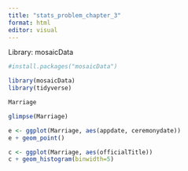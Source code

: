 ```yaml
---
title: "stats_problem_chapter_3"
format: html
editor: visual
---
```


Library: mosaicData

```r
#install.packages("mosaicData")
```

```r
library(mosaicData)
library(tidyverse)
```

```r
Marriage
```

```r
glimpse(Marriage)
```

```r
e <- ggplot(Marriage, aes(appdate, ceremonydate))
e + geom_point()

```

```r
c <- ggplot(Marriage, aes(officialTitle))
c + geom_histogram(binwidth=5)

```

```r

```

```r

```
